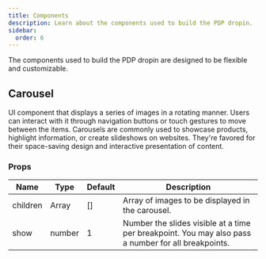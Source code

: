 ```yaml
---
title: Components
description: Learn about the components used to build the PDP dropin.
sidebar:
  order: 6
---
```


The components used to build the PDP dropin are designed to be flexible and customizable.

## Carousel

UI component that displays a series of images in a rotating manner. Users can interact with it through navigation buttons or touch gestures to move between the items. Carousels are commonly used to showcase products, highlight information, or create slideshows on websites. They're favored for their space-saving design and interactive presentation of content.

### Props

| Name     | Type   | Default | Description                                                                                         |
| -------- | ------ | ------- | --------------------------------------------------------------------------------------------------- |
| children | Array  | []      | Array of images to be displayed in the carousel.                                                    |
| show     | number | 1       | Number the slides visible at a time per breakpoint. You may also pass a number for all breakpoints. |
